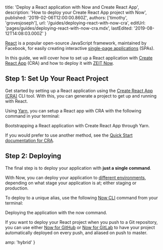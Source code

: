 
  title: 'Deploy a React application with Now and Create React App',
  description: 'How to deploy your Create React App project with Now',
  published: '2019-02-06T12:00:00.860Z',
  authors: ['timothy', 'grovesjoseph'],
  url: '/guides/deploying-react-with-now-cra',
  editUrl: 'pages/guides/deploying-react-with-now-cra.mdx',
  lastEdited: '2019-08-12T14:08:03.000Z'
}

[React](https://reactjs.org/) is a popular open-source JavaScript framework, maintained by Facebook, for easily creating interactive [single-page applications](https://en.wikipedia.org/wiki/Single-page_application) (SPAs).

In this guide, we will cover how to set up a React application with [Create React App](https://facebook.github.io/create-react-app/docs/getting-started) (CRA) and how to deploy it with [ZEIT Now](/docs/v2).

## Step 1: Set Up Your React Project

Get started by setting up a React application using the [Create React App (CRA)](https://facebook.github.io/create-react-app/) CLI tool. With this, you can generate a project to get up and running with React.

Using [Yarn](https://yarnpkg.com), you can setup a React app with CRA with the following command in your terminal:

<Snippet dark text="yarn create react-app my-react-app && cd my-react-app" />
<Caption>Bootstrapping a React application with Create React App through Yarn.</Caption>

If you would prefer to use another method, see the [Quick Start documentation for CRA](https://facebook.github.io/create-react-app/docs/getting-started#quick-start).

## Step 2: Deploying

The final step is to deploy your application with **just a single command**.

With Now, you can deploy your application to [different environments](/docs/v2/custom-domains#deploying-with-your-domain), depending on what stage your application is at; either staging or production.

To deploy to a unique alias, use the following [Now CLI](/download) command from your terminal:

<Snippet dark text="now" />

<Caption>
  Deploying the application with the <InlineCode>now</InlineCode> command.
</Caption>

If you want to deploy your React project when you push to a Git repository, you can use either [Now for GitHub](/docs/v2/integrations/now-for-github/) or [Now for GitLab](/docs/v2/integrations/now-for-gitlab/) to have your project automatically deployed on every push, and aliased on push to master.


  amp: 'hybrid'
}
